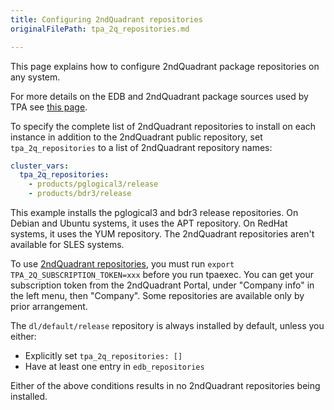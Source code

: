 ```yaml
---
title: Configuring 2ndQuadrant repositories
originalFilePath: tpa_2q_repositories.md

---
```


This page explains how to configure 2ndQuadrant package repositories on
any system.

For more details on the EDB and 2ndQuadrant package sources used by
TPA see [this page](2q_and_edb_repositories/).

To specify the complete list of 2ndQuadrant repositories to install on
each instance in addition to the 2ndQuadrant public repository, set
`tpa_2q_repositories` to a list of 2ndQuadrant repository names:

```yaml
cluster_vars:
  tpa_2q_repositories:
    - products/pglogical3/release
    - products/bdr3/release
```

This example installs the pglogical3 and bdr3 release repositories.
On Debian and Ubuntu systems, it uses the APT repository. On
RedHat systems, it uses the YUM repository. The 2ndQuadrant
repositories aren't available for SLES systems.

To use
[2ndQuadrant repositories](https://techsupport.enterprisedb.com/customer_portal/sw/),
you must run `export TPA_2Q_SUBSCRIPTION_TOKEN=xxx` before you run
tpaexec. You can get your subscription token from the 2ndQuadrant
Portal, under "Company info" in the left menu, then "Company". Some
repositories are available only by prior arrangement.

The `dl/default/release` repository is always installed by default,
unless you either:

-   Explicitly set `tpa_2q_repositories: []`
-   Have at least one entry in `edb_repositories`

Either of the above conditions results in no 2ndQuadrant repositories being installed.
